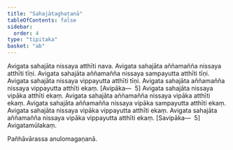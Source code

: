 ```yaml
---
title: "Sahajātaghaṭanā"
tableOfContents: false
sidebar:
  order: 4
type: "tipitaka"
basket: "ab"
---
```



<DynamicBreadcrumb />

<Division number="390">

<Paragraph number="1155">
Avigata sahajāta nissaya atthīti nava. Avigata sahajāta aññamañña nissaya atthīti tīṇi. Avigata sahajāta aññamañña nissaya sampayutta atthīti tīṇi. Avigata sahajāta nissaya vippayutta atthīti tīṇi. Avigata sahajāta aññamañña nissaya vippayutta atthīti ekaṃ. [Avipāka—  5]
</Paragraph>

<Paragraph number="1156">
Avigata sahajāta nissaya vipāka atthīti ekaṃ. Avigata sahajāta aññamañña nissaya vipāka atthīti ekaṃ. Avigata sahajāta aññamañña nissaya vipāka sampayutta atthīti ekaṃ. Avigata sahajāta nissaya vipāka vippayutta atthīti ekaṃ. Avigata sahajāta aññamañña nissaya vipāka vippayutta atthīti ekaṃ. [Savipāka—  5]

</Paragraph>
</Division>

<Paragraph number="1157" type="center">
Avigatamūlakaṃ.

  
Pañhāvārassa anulomagaṇanā.
</Paragraph>